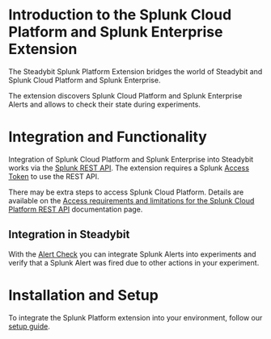 # Introduction to the Splunk Cloud Platform and Splunk Enterprise Extension
The Steadybit Splunk Platform Extension bridges the world of Steadybit and Splunk Cloud Platform and Splunk Enterprise.

The extension discovers Splunk Cloud Platform and Splunk Enterprise Alerts and allows to check their state during experiments.

# Integration and Functionality
Integration of Splunk Cloud Platform and Splunk Enterprise into Steadybit works via the [Splunk REST API](https://docs.splunk.com/Documentation/Splunk/latest/RESTREF/RESTprolog).
The extension requires a Splunk [Access Token](https://docs.splunk.com/Documentation/Splunk/latest/Security/Setupauthenticationwithtokens) to use the REST API.

There may be extra steps to access Splunk Cloud Platform. Details are available on the
[Access requirements and limitations for the Splunk Cloud Platform REST API](https://docs.splunk.com/Documentation/Splunk/latest/RESTTUT/RESTandCloud) documentation page.

## Integration in Steadybit
With the [Alert Check](/action/com.steadybit.extension_splunk_platform.alert.check) you can integrate Splunk Alerts into experiments and verify
that a Splunk Alert was fired due to other actions in your experiment.

# Installation and Setup
To integrate the Splunk Platform extension into your environment, follow our [setup guide](https://github.com/steadybit/extension-splunk-platform#installation).
